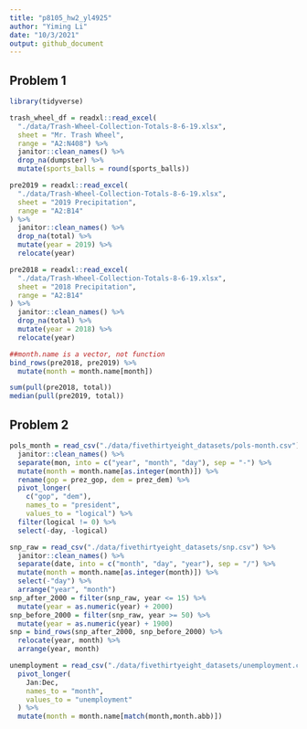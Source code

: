 ```yaml
---
title: "p8105_hw2_yl4925"
author: "Yiming Li"
date: "10/3/2021"
output: github_document
---
```


## Problem 1
```r
library(tidyverse)
```

```r
trash_wheel_df = readxl::read_excel(
  "./data/Trash-Wheel-Collection-Totals-8-6-19.xlsx",
  sheet = "Mr. Trash Wheel",
  range = "A2:N408") %>% 
  janitor::clean_names() %>% 
  drop_na(dumpster) %>% 
  mutate(sports_balls = round(sports_balls))
```

```r
pre2019 = readxl::read_excel(
  "./data/Trash-Wheel-Collection-Totals-8-6-19.xlsx",
  sheet = "2019 Precipitation",
  range = "A2:B14"
) %>% 
  janitor::clean_names() %>% 
  drop_na(total) %>% 
  mutate(year = 2019) %>% 
  relocate(year)

pre2018 = readxl::read_excel(
  "./data/Trash-Wheel-Collection-Totals-8-6-19.xlsx",
  sheet = "2018 Precipitation",
  range = "A2:B14"
) %>% 
  janitor::clean_names() %>% 
  drop_na(total) %>% 
  mutate(year = 2018) %>% 
  relocate(year)
```

```r
##month.name is a vector, not function
bind_rows(pre2018, pre2019) %>% 
  mutate(month = month.name[month])
```

```r
sum(pull(pre2018, total))
median(pull(pre2019, total))
```

## Problem 2

```r
pols_month = read_csv("./data/fivethirtyeight_datasets/pols-month.csv") %>% 
  janitor::clean_names() %>% 
  separate(mon, into = c("year", "month", "day"), sep = "-") %>% 
  mutate(month = month.name[as.integer(month)]) %>% 
  rename(gop = prez_gop, dem = prez_dem) %>% 
  pivot_longer(
    c("gop", "dem"),
    names_to = "president",
    values_to = "logical") %>% 
  filter(logical != 0) %>% 
  select(-day, -logical) 
```

```r
snp_raw = read_csv("./data/fivethirtyeight_datasets/snp.csv") %>% 
  janitor::clean_names() %>% 
  separate(date, into = c("month", "day", "year"), sep = "/") %>% 
  mutate(month = month.name[as.integer(month)]) %>%
  select(-"day") %>%
  arrange("year", "month")
snp_after_2000 = filter(snp_raw, year <= 15) %>% 
  mutate(year = as.numeric(year) + 2000)
snp_before_2000 = filter(snp_raw, year >= 50) %>% 
  mutate(year = as.numeric(year) + 1900)
snp = bind_rows(snp_after_2000, snp_before_2000) %>% 
  relocate(year, month) %>% 
  arrange(year, month)
```

```r
unemployment = read_csv("./data/fivethirtyeight_datasets/unemployment.csv") %>% 
  pivot_longer(
    Jan:Dec, 
    names_to = "month",
    values_to = "unemployment"
  ) %>% 
  mutate(month = month.name[match(month,month.abb)])
```

